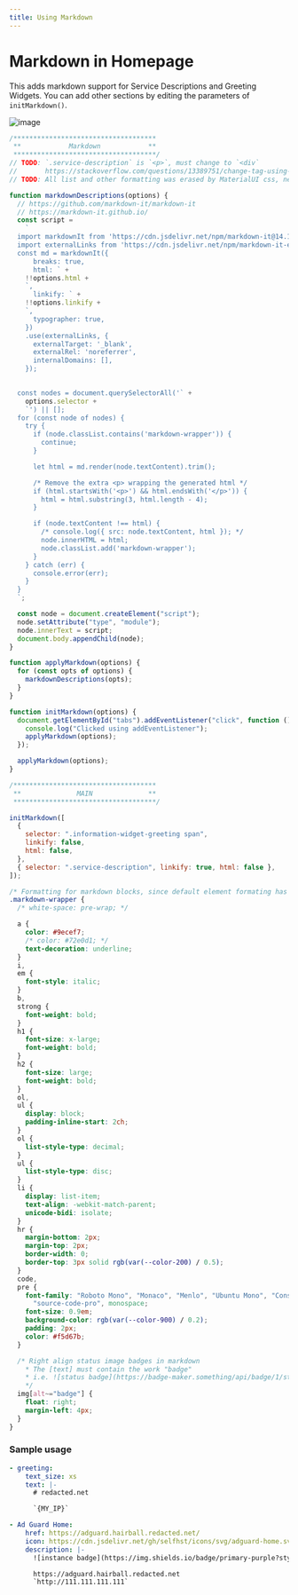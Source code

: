 ```yaml
---
title: Using Markdown
---
```

# Markdown in Homepage

This adds markdown support for Service Descriptions and Greeting Widgets. You can add other sections by editing the parameters of `initMarkdown()`.

![image](https://github.com/user-attachments/assets/2698a0a0-779b-4056-b4dd-62d039bdc1ea)

```javascript copy filename="custom.js"
/************************************
 **            Markdown            **
 ************************************/
// TODO: `.service-description` is `<p>`, must change to `<div`
//       https://stackoverflow.com/questions/13389751/change-tag-using-javascript
// TODO: All list and other formatting was erased by MaterialUI css, need to selectively re-add to the css

function markdownDescriptions(options) {
  // https://github.com/markdown-it/markdown-it
  // https://markdown-it.github.io/
  const script =
    `
  import markdownIt from 'https://cdn.jsdelivr.net/npm/markdown-it@14.1.0/+esm';
  import externalLinks from 'https://cdn.jsdelivr.net/npm/markdown-it-external-links@0.0.6/+esm';
  const md = markdownIt({
      breaks: true,
      html: ` +
    !!options.html +
    `,
      linkify: ` +
    !!options.linkify +
    `,
      typographer: true,
    })
    .use(externalLinks, {
      externalTarget: '_blank',
      externalRel: 'noreferrer',
      internalDomains: [],
    });
  

  const nodes = document.querySelectorAll('` +
    options.selector +
    `') || [];
  for (const node of nodes) {
    try {
      if (node.classList.contains('markdown-wrapper')) {
        continue;
      }

      let html = md.render(node.textContent).trim();

      /* Remove the extra <p> wrapping the generated html */
      if (html.startsWith('<p>') && html.endsWith('</p>')) {
        html = html.substring(3, html.length - 4);
      }

      if (node.textContent !== html) {
        /* console.log({ src: node.textContent, html }); */
        node.innerHTML = html;
        node.classList.add('markdown-wrapper');
      }
    } catch (err) {
      console.error(err);
    }
  }
  `;

  const node = document.createElement("script");
  node.setAttribute("type", "module");
  node.innerText = script;
  document.body.appendChild(node);
}

function applyMarkdown(options) {
  for (const opts of options) {
    markdownDescriptions(opts);
  }
}

function initMarkdown(options) {
  document.getElementById("tabs").addEventListener("click", function () {
    console.log("Clicked using addEventListener");
    applyMarkdown(options);
  });

  applyMarkdown(options);
}

/************************************
 **              MAIN              **
 ************************************/

initMarkdown([
  {
    selector: ".information-widget-greeting span",
    linkify: false,
    html: false,
  },
  { selector: ".service-description", linkify: true, html: false },
]);
```



```css copy filename="custom.css"
/* Formatting for markdown blocks, since default element formating has been removed. */
.markdown-wrapper {
  /* white-space: pre-wrap; */

  a {
    color: #9ecef7;
    /* color: #72e0d1; */
    text-decoration: underline;
  }
  i,
  em {
    font-style: italic;
  }
  b,
  strong {
    font-weight: bold;
  }
  h1 {
    font-size: x-large;
    font-weight: bold;
  }
  h2 {
    font-size: large;
    font-weight: bold;
  }
  ol,
  ul {
    display: block;
    padding-inline-start: 2ch;
  }
  ol {
    list-style-type: decimal;
  }
  ul {
    list-style-type: disc;
  }
  li {
    display: list-item;
    text-align: -webkit-match-parent;
    unicode-bidi: isolate;
  }
  hr {
    margin-bottom: 2px;
    margin-top: 2px;
    border-width: 0;
    border-top: 3px solid rgb(var(--color-200) / 0.5);
  }
  code,
  pre {
    font-family: "Roboto Mono", "Monaco", "Menlo", "Ubuntu Mono", "Consolas",
      "source-code-pro", monospace;
    font-size: 0.9em;
    background-color: rgb(var(--color-900) / 0.2);
    padding: 2px;
    color: #f5d67b;
  }

  /* Right align status image badges in markdown
    * The [text] must contain the work "badge"
    * i.e. ![status badge](https://badge-maker.something/api/badge/1/status)
    */
  img[alt~="badge"] {
    float: right;
    margin-left: 4px;
  }
}
```

### Sample usage

```yaml copy filename="widgets.yaml"
- greeting:
    text_size: xs
    text: |-
      # redacted.net

      `{MY_IP}`
```


```yaml copy filename="services.yaml"
- Ad Guard Home:
    href: https://adguard.hairball.redacted.net/
    icon: https://cdn.jsdelivr.net/gh/selfhst/icons/svg/adguard-home.svg
    description: |-
      ![instance badge](https://img.shields.io/badge/primary-purple?style=flat)Network-wide Ad Blocking (DNS)

      https://adguard.hairball.redacted.net
      `http://111.111.111.111`
```
